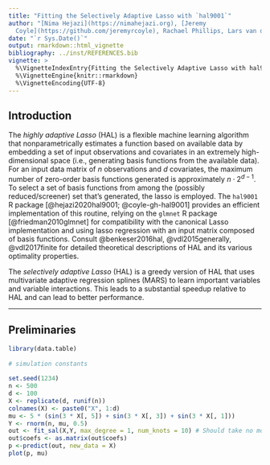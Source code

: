 ```yaml
---
title: "Fitting the Selectively Adaptive Lasso with `hal9001`"
author: "[Nima Hejazi](https://nimahejazi.org), [Jeremy
  Coyle](https://github.com/jeremyrcoyle), Rachael Phillips, Lars van der Laan"
date: "`r Sys.Date()`"
output: rmarkdown::html_vignette
bibliography: ../inst/REFERENCES.bib
vignette: >
  %\VignetteIndexEntry{Fitting the Selectively Adaptive Lasso with hal9001}
  %\VignetteEngine{knitr::rmarkdown}
  %\VignetteEncoding{UTF-8}
---
```


## Introduction

The _highly adaptive Lasso_ (HAL) is a flexible machine learning algorithm that
nonparametrically estimates a function based on available data by embedding a
set of input observations and covariates in an extremely high-dimensional space
(i.e., generating basis functions from the available data). For an input data
matrix of $n$ observations and $d$ covariates, the maximum number of zero-order
basis functions generated is approximately $n \cdot 2^{d - 1}$. To select a set
of basis functions from among the (possibly reduced/screener) set that's
generated, the lasso is employed. The `hal9001` R package [@hejazi2020hal9001;
@coyle-gh-hal9001] provides an efficient implementation of this routine, relying
on the `glmnet` R package [@friedman2010glmnet] for compatibility with the
canonical Lasso implementation and using lasso regression with an input matrix
composed of basis functions. Consult @benkeser2016hal, @vdl2015generally,
@vdl2017finite for detailed theoretical descriptions of HAL and its various
optimality properties.

The _selectively adaptive Lasso_ (HAL) is a greedy version of HAL that uses multivariate adaptive regression splines (MARS) to learn important variables and variable interactions. This leads to a substantial speedup relative to HAL and can lead to better performance.

---

## Preliminaries

```r
library(data.table)
 
# simulation constants
 
set.seed(1234)
n <- 500
d <- 100
X <- replicate(d, runif(n))
colnames(X) <- paste0("X", 1:d)
mu <- 5 * (sin(3 * X[, 5]) + sin(3 * X[, 3]) + sin(3 * X[, 1]))
Y <- rnorm(n, mu, 0.5)
out <- fit_sal(X,Y, max_degree = 1, num_knots = 10) # Should take no more than a minute
out$coefs <- as.matrix(out$coefs)
p <-predict(out, new_data = X)
plot(p, mu)
 
 
 
```
